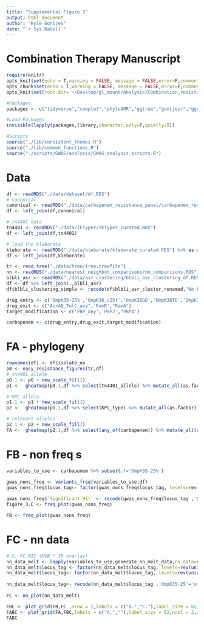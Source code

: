 ```yaml
---
title: "Supplemental Figure 3"
output: html_document
author: "Kyle Gontjes"
date: "`r Sys.Date()`"
---
```


# Combination Therapy Manuscript
```r
require(knitr)
opts_knit$set(echo = T,warning = FALSE, message = FALSE,error=F,comment=NA)
opts_chunk$set(echo = T,warning = FALSE, message = FALSE,error=F,comment=NA)
opts_knit$set(root.dir='~/Desktop/gl_mount/Analysis/Combination_resistance/pre-intro-blbli-resistance-ms/')
```

```r
#Packages
packages <- c("tidyverse","cowplot","phyloAMR","ggtree","gontjesr","ggnewscale",'gridExtra')

#Load Packages
invisible(lapply(packages,library,character.only=T,quietly=T))

#Scripts
source("./lib/consistent_themes.R")
source("./lib/common_functions.R")
source("./scripts/GWAS/analysis/GWAS_analysis_scripts.R")
```

# Data
```r
df <- readRDS("./data/dataset/df.RDS") 
# Canonical
canonical <- readRDS("./data/carbapenem_resistance_panel/carbapenem_resistance_panel_matrix.RDS")
df <- left_join(df,canonical)

# tn4401 data
tn4401 <- readRDS("./data/TETyper/TETyper_curated.RDS")  
df <- left_join(df,tn4401)

# load the kleborate
kleborate <- readRDS("./data/kleborate/kleborate_curated.RDS") %>% as.data.frame
df <- left_join(df,kleborate)
```

```r
tr <- read.tree("./data/tree/tree.treefile")  
nn <- readRDS("./data/nearest_neighbor_comparisons/nn_comparisons.RDS") 
blbli_asr <- readRDS("./data/asr_clustering/blbli_asr_clustering_df.RDS")
df <- df %>% left_join(.,blbli_asr)
df$blbli_clustering_simple <- recode(df$blbli_asr_cluster_renamed,"No Feature"="Susceptible")
```

```r
drug_entry <- c('OmpK35-25%','OmpK36_c25t','OmpK36GD','OmpK36TD','OmpK36_truncation_kleborate','OmpK36_non_syn','OmpK36_putative_function_altering','OmpK36_intergenic','OmpK36_promoter_IS')
drug_exit <- c("AcrAB_TolC_any",'RamR',"RamA")
target_modification <- c('PBP_any','PBP2',"PBP4")

carbapenem <- c(drug_entry,drug_exit,target_modification)
```


# FA - phylogeny 
```r
rownames(df) <- df$isolate_no
p0 <- easy_resistance_figures(tr,df)
# tn4401 allele
p0.1 <- p0 + new_scale_fill()
p1 <-  gheatmap(p0.1,df %>% select(tn4401_allele) %>% mutate_all(as.factor)  %>% `colnames<-`("tn4401 isoform"), colnames_position = "top",colnames_angle=90, colnames_offset_y = 0.25, hjust = 0, color = NA, font.size = 20, width = 0.1,offset =.000021)  + tn4401_scale + consistent_theme + ylim(NA,480)

# KPC allele
p1.1 <- p1 + new_scale_fill()
p2 <-  gheatmap(p1.1,df %>% select(KPC_type) %>% mutate_all(as.factor)  %>% `colnames<-`("KPC allele"), colnames_position = "top",colnames_angle=90, colnames_offset_y = 0.25, hjust = 0, color = NA, font.size = 20, width = 0.1,offset =.000024)  +kpc_scale + consistent_theme + ylim(NA,480)

# relevant alleles
p2.1 <- p2 + new_scale_fill()
FA <-  gheatmap(p2.1,df %>% select(any_of(carbapenem)) %>% mutate_all(as.factor) %>% `colnames<-`(recode(colnames(.,),'OmpK35-25'='ompK35 porin truncation at 25%','OmpK36_c25t'='C25T mutation in ompK36','OmpK36_L3_mutations'='Loop 3 insertion','OmpK36GD'='GD insertion','OmpK36TD'='TD insertion','OmpK36_truncation_kleborate'='ompK36 truncation', 'OmpK36_non_syn'='ompK36 non-synonymous mutation','OmpK36_putative_function_altering'='ompK36 putative function-altering mutations','OmpK36_intergenic'='ompK36 intergenic region','OmpK36_promoter_IS'='Insertion seqeunce at ompK36 promoter',"AcrAB_TolC_any" = 'acrAB-tolC efflux pump mutant','RamR'='ramR efflux pump regulator PFAV',"RamA"='ramA efflux pump activator PFAV','PBP_any'='Non-synonymous mutations in penicillin-binding-proteins','PBP2'='Penicillin-binding protein-2',"PBP4"='Penicillin-binding protein-4')), colnames_position = "top",colnames_angle=90, colnames_offset_y = 0.25, hjust = 0, color = NA, font.size = 20, width = 0.9,offset =.000027) +feature_scale  + consistent_theme + ylim(NA,575)
```

# FB - non freq s
```r
variables_to_use <- carbapenem %>% subset(.!='OmpK35-25%')

gwas_nons_freq <- variants_freq(variables_to_use,df)   
gwas_nons_freq$locus_tag<- factor(gwas_nons_freq$locus_tag, levels=rev(unique(variables_to_use)))
                                  
gwas_nons_freq$`Significant Hit` <- recode(gwas_nons_freq$locus_tag ,'OmpK35-25'='ompK35 porin truncation at 25%','OmpK36_c25t'='C25T mutation in ompK36','OmpK36_L3_mutations'='Loop 3 insertion in ompK36','OmpK36GD'='GD insertion in loop 3 of ompK36','OmpK36TD'='TD insertion insertion in loop 3 of ompK36','OmpK36_truncation_kleborate'='ompK36 truncation', 'OmpK36_non_syn'='ompK36 non-synonymous mutation','OmpK36_putative_function_altering'='ompK36 putative function-altering mutations (PFAV)','OmpK36_intergenic'='Variant in intergenic region of ompK36','OmpK36_promoter_IS'='Insertion seqeunce at ompK36 promoter',"AcrAB_TolC_any" = 'acrAB-tolC efflux pump mutant','RamR'='ramR efflux pump regulator PFAV',"RamA"='ramA efflux pump activator PFAV','PBP_any'='Non-synonymous mutations in penicillin-binding-proteins','PBP2'='Penicillin-binding protein-2',"PBP4"='Penicillin-binding protein-4') 
figure_3.C <- freq_plot(gwas_nons_freq) 

FB <- freq_plot(gwas_nons_freq) 
```

# FC - nn data 
```r
# C. FC MIC (MVB * IR overlay) 
nn_data_melt <- lapply(variables_to_use,generate_nn_melt_data,nn_data=nn) %>% do.call(rbind,.)
nn_data_melt$locus_tag <- factor(nn_data_melt$locus_tag, levels=rev(unique(variables_to_use)))  
nn_data_melt$locus_tag<- factor(nn_data_melt$locus_tag, levels=rev(unique(variables_to_use)))
                                  
nn_data_melt$locus_tag<- recode(nn_data_melt$locus_tag ,'OmpK35-25'='ompK35 porin truncation at 25%','OmpK36_c25t'='C25T mutation in ompK36','OmpK36_L3_mutations'='Loop 3 insertion in ompK36','OmpK36GD'='GD insertion in loop 3 of ompK36','OmpK36TD'='TD insertion insertion in loop 3 of ompK36','OmpK36_truncation_kleborate'='ompK36 truncation', 'OmpK36_non_syn'='ompK36 non-synonymous mutation','OmpK36_putative_function_altering'='ompK36 putative function-altering mutations (PFAV)','OmpK36_intergenic'='Variant in intergenic region of ompK36','OmpK36_promoter_IS'='Insertion seqeunce at ompK36 promoter',"AcrAB_TolC_any" = 'acrAB-tolC efflux pump mutant','RamR'='ramR efflux pump regulator PFAV',"RamA"='ramA efflux pump activator PFAV','PBP_any'='Non-synonymous mutations in penicillin-binding-proteins','PBP2'='Penicillin-binding protein-2',"PBP4"='Penicillin-binding protein-4') 
     
FC <- nn_plot(nn_data_melt)  
```

```r
FBC <- plot_grid(FB,FC ,nrow = 2,labels = c("B.","C."),label_size = 62,align = "hv",label_x = -0.02)  + theme(plot.margin = unit(c(t=0,r=0,b=0,l=0.1), "cm")) 
FABC <- plot_grid(FA,FBC,labels = c("A.",""),label_size = 62,ncol = 2,rel_heights = c(1,0.75),rel_widths = c(1,0.4)) + theme(plot.margin = unit(c(0,0,0,0), "cm")) 
FABC
```
 
